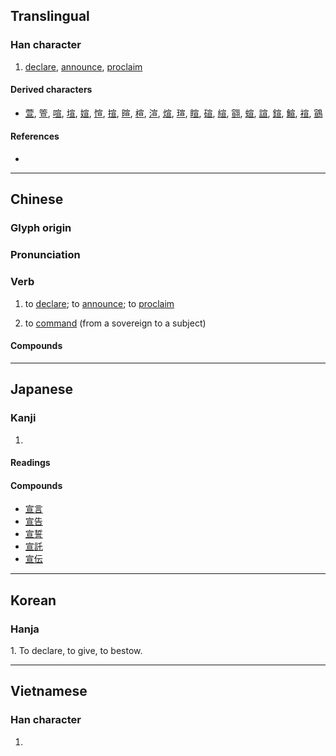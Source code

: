 {{character info/new}}
{{also|宜}}
==Translingual==

===Han character===
{{Han char|rn=40|rad=宀|as=06|sn=9|four=30106|canj=JMAM|ids=⿱宀亘}}

# [[declare]], [[announce]], [[proclaim]]

====Derived characters====
* [[萱]], [[箮]], [[喧]], [[塇]], [[媗]], [[愃]], [[揎]], [[暄]], [[楦]], [[渲]], [[煊]], [[瑄]], [[睻]], [[碹]], [[縇]], [[翧]], [[蝖]], [[諠]], [[鍹]], [[鰚]], [[䙋]], [[䳦]]

====References====
* {{Han ref|kx=0284.160|dkj=07132|dj=0562.040|hdz=20923.100|uh=5BA3|ud=23459|bh=ABC5|bd=43973}}

----

==Chinese==
{{zh-forms|alt=𠖚:historical form,𡨈:historical form,𡩦:historical form,𡪏:historical form}}

===Glyph origin===
{{Han etym}}

===Pronunciation===
{{zh-pron
|m=xuān
|c=syun1
|h=pfs=siên
|mn=soan
|mc=y
|oc=y
|ma=
|cat=v
}}

===Verb===
{{zh-verb}}

# {{lb|zh|literary}} to [[declare]]; to [[announce]]; to [[proclaim]]
# {{lb|zh|archaic}} to [[command]] (from a sovereign to a subject)

====Compounds====
{{zh-der|宣筆|宣佈|宣稱|宣傳|宣傳畫|宣傳品|宣讀|宣告|宣講|宣教|宣判|宣示|宣誓|宣洩|宣言|宣揚|宣戰|宣紙}}

----

==Japanese==

===Kanji===
{{ja-kanji|grade=6|rs=宀06}}

# {{defn|lang=ja|sort=宀06}}

====Readings====
{{ja-readings
|on=せん
|kun=の-べる, の-る, のたま-う
}}

====Compounds====
* [[宣言]]
* [[宣告]]
* [[宣誓]]
* [[宣託]]
* [[宣伝]]

----

==Korean==

===Hanja===
{{ko-hanja|hangeul=선|rv=seon|mr=sŏn}}

1. To declare, to give, to bestow.

----

==Vietnamese==

===Han character===
{{vi-hantu|[[tuyên]]|rs=宀06}}

# {{defn|lang=vi|sort=宀06}}